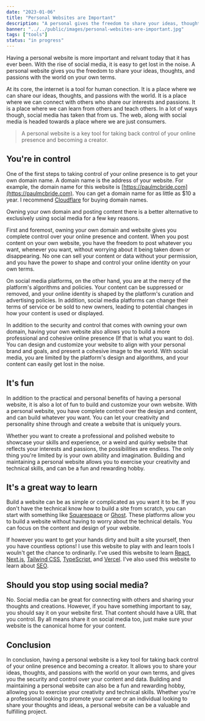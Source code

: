 ```yaml
---
date: "2023-01-06"
title: "Personal Websites are Important"
description: "A personal gives the freedom to share your ideas, thoughts, and passions with the world on your own terms."
banner: "../../public/images/personal-websites-are-important.jpg"
tags: ["tools"]
status: "in progress"
---
```


Having a personal website is more important and relvant today that it has ever been. With the rise of social media, it is easy to get lost in the noise. A personal website gives you the freedom to share your ideas, thoughts, and passions with the world on your own terms.

At its core, the internet is a tool for human conection. It is a place where we can share our ideas, thoughts, and passions with the world. It is a place where we can connect with others who share our interests and passions. It is a place where we can learn from others and teach others. In a lot of ways though, social media has taken that from us. The web, along with social media is headed towards a place where we are just consumers.

> A personal website is a key tool for taking back control of your online presence and becoming a creator.

## You're in control

One of the first steps to taking control of your online presence is to get your own domain name. A domain name is the address of your website. For example, the domain name for this website is [https://paulmcbride.com](https://paulmcbride.com). You can get a domain name for as little as $10 a year. I recommend [Cloudflare](https://www.cloudflare.com/) for buying domain names.

Owning your own domain and posting content there is a better alternative to exclusively using social media for a few key reasons.

First and foremost, owning your own domain and website gives you complete control over your online presence and content. When you post content on your own website, you have the freedom to post whatever you want, whenever you want, without worrying about it being taken down or disappearing. No one can sell your content or data without your permission, and you have the power to shape and control your online identity on your own terms.

On social media platforms, on the other hand, you are at the mercy of the platform's algorithms and policies. Your content can be suppressed or removed, and your online identity is shaped by the platform's curation and advertising policies. In addition, social media platforms can change their terms of service or be sold to new owners, leading to potential changes in how your content is used or displayed.

In addition to the security and control that comes with owning your own domain, having your own website also allows you to build a more professional and cohesive online presence (If that is what you want to do). You can design and customize your website to align with your personal brand and goals, and present a cohesive image to the world. With social media, you are limited by the platform's design and algorithms, and your content can easily get lost in the noise.

## It's fun

In addition to the practical and personal benefits of having a personal website, it is also a lot of fun to build and customize your own website. With a personal website, you have complete control over the design and content, and can build whatever you want. You can let your creativity and personality shine through and create a website that is uniquely yours.

Whether you want to create a professional and polished website to showcase your skills and experience, or a weird and quirky website that reflects your interests and passions, the possibilities are endless. The only thing you're limited by is your own ability and imagination. Building and maintaining a personal website allows you to exercise your creativity and technical skills, and can be a fun and rewarding hobby.

## It's a great way to learn

Build a website can be as simple or complicated as you want it to be. If you don't have the technical know how to build a site from scratch, you can start with something like [Squarespace](https://www.squarespace.com/) or [Ghost](https://ghost.org/). These platforms allow you to build a website without having to worry about the technical details. You can focus on the content and design of your website.

If however you want to get your hands dirty and built a site yourself, then you have countless options! I use this website to play with and learn tools I wouln't get the chance to ordinarily. I've used this website to learn [React](https://reactjs.org/), [Next.js](https://nextjs.org/), [Tailwind CSS](https://tailwindcss.com/), [TypeScript](https://www.typescriptlang.org/), and [Vercel](https://vercel.com/). I've also used this website to learn about [SEO](https://en.wikipedia.org/wiki/Search_engine_optimization).

## Should you stop using social media?

No. Social media can be great for connecting with others and sharing your thoughts and creations. However, if you have something important to say, you should say it on your website first. That content should have a URL that you control. By all means share it on social media too, just make sure your website is the canonical home for your content.

## Conclusion

In conclusion, having a personal website is a key tool for taking back control of your online presence and becoming a creator. It allows you to share your ideas, thoughts, and passions with the world on your own terms, and gives you the security and control over your content and data. Building and maintaining a personal website can also be a fun and rewarding hobby, allowing you to exercise your creativity and technical skills. Whether you're a professional looking to promote your career or an individual looking to share your thoughts and ideas, a personal website can be a valuable and fulfilling project.

